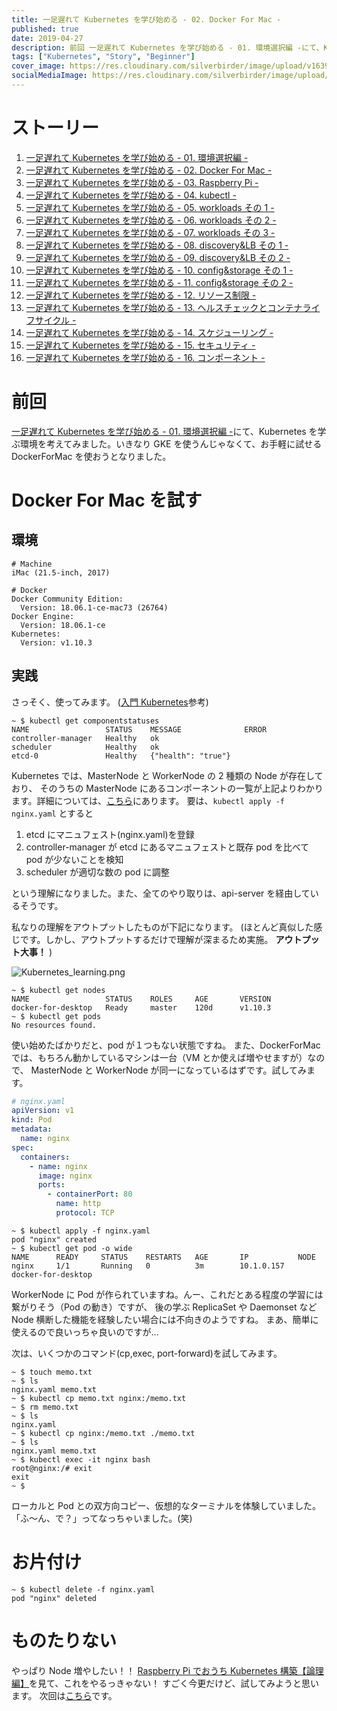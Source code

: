 ```yaml
---
title: 一足遅れて Kubernetes を学び始める - 02. Docker For Mac -
published: true
date: 2019-04-27
description: 前回 一足遅れて Kubernetes を学び始める - 01. 環境選択編 -にて、Kubernetesを学ぶ環境を考えてみました。いきなりGKEを使うんじゃなくて、お手軽に試せるDockerForMacを使おうとなりました。
tags: ["Kubernetes", "Story", "Beginner"]
cover_image: https://res.cloudinary.com/silverbirder/image/upload/v1639816747/silver-birder.github.io/blog/Kubernetes_learning.png
socialMediaImage: https://res.cloudinary.com/silverbirder/image/upload/v1639816747/silver-birder.github.io/blog/Kubernetes_learning.png
---
```



# ストーリー

1. [一足遅れて Kubernetes を学び始める - 01. 環境選択編 -](../start_the_learning_kubernetes_01/index.mdx)
1. [一足遅れて Kubernetes を学び始める - 02. Docker For Mac -](../start_the_learning_kubernetes_02/index.mdx)
1. [一足遅れて Kubernetes を学び始める - 03. Raspberry Pi -](../start_the_learning_kubernetes_03/index.mdx)
1. [一足遅れて Kubernetes を学び始める - 04. kubectl -](../start_the_learning_kubernetes_04/index.mdx)
1. [一足遅れて Kubernetes を学び始める - 05. workloads その 1 -](../start_the_learning_kubernetes_05/index.mdx)
1. [一足遅れて Kubernetes を学び始める - 06. workloads その 2 -](../start_the_learning_kubernetes_06/index.mdx)
1. [一足遅れて Kubernetes を学び始める - 07. workloads その 3 -](../start_the_learning_kubernetes_07/index.mdx)
1. [一足遅れて Kubernetes を学び始める - 08. discovery&LB その 1 -](../start_the_learning_kubernetes_08/index.mdx)
1. [一足遅れて Kubernetes を学び始める - 09. discovery&LB その 2 -](../start_the_learning_kubernetes_09/index.mdx)
1. [一足遅れて Kubernetes を学び始める - 10. config&storage その 1 -](../start_the_learning_kubernetes_10/index.mdx)
1. [一足遅れて Kubernetes を学び始める - 11. config&storage その 2 -](../start_the_learning_kubernetes_11/index.mdx)
1. [一足遅れて Kubernetes を学び始める - 12. リソース制限 -](../start_the_learning_kubernetes_12/index.mdx)
1. [一足遅れて Kubernetes を学び始める - 13. ヘルスチェックとコンテナライフサイクル -](../start_the_learning_kubernetes_13/index.mdx)
1. [一足遅れて Kubernetes を学び始める - 14. スケジューリング -](../start_the_learning_kubernetes_14/index.mdx)
1. [一足遅れて Kubernetes を学び始める - 15. セキュリティ -](../start_the_learning_kubernetes_15/index.mdx)
1. [一足遅れて Kubernetes を学び始める - 16. コンポーネント -](../start_the_learning_kubernetes_16/index.mdx)

# 前回

[一足遅れて Kubernetes を学び始める - 01. 環境選択編 -](../start_the_learning_kubernetes_01/index.mdx)にて、Kubernetes を学ぶ環境を考えてみました。いきなり GKE を使うんじゃなくて、お手軽に試せる DockerForMac を使おうとなりました。

# Docker For Mac を試す

## 環境

```
# Machine
iMac (21.5-inch, 2017)
```

```
# Docker
Docker Community Edition:
  Version: 18.06.1-ce-mac73 (26764)
Docker Engine:
  Version: 18.06.1-ce
Kubernetes:
  Version: v1.10.3
```

## 実践

さっそく、使ってみます。 ([入門 Kubernetes](https://www.oreilly.co.jp/books/9784873118406/)参考)

```shell
~ $ kubectl get componentstatuses
NAME                 STATUS    MESSAGE              ERROR
controller-manager   Healthy   ok
scheduler            Healthy   ok
etcd-0               Healthy   {"health": "true"}
```

Kubernetes では、MasterNode と WorkerNode の 2 種類の Node が存在しており、
そのうちの MasterNode にあるコンポーネントの一覧が上記よりわかります。詳細については、[こちら](https://qiita.com/tkusumi/items/c2a92cd52bfdb9edd613)にあります。
要は、`kubectl apply -f nginx.yaml` とすると

1. etcd にマニュフェスト(nginx.yaml)を登録
1. controller-manager が etcd にあるマニュフェストと既存 pod を比べて pod が少ないことを検知
1. scheduler が適切な数の pod に調整

という理解になりました。また、全てのやり取りは、api-server を経由しているそうです。

私なりの理解をアウトプットしたものが下記になります。
(ほとんど真似した感じです。しかし、アウトプットするだけで理解が深まるため実施。 **アウトプット大事！** )

<Image
  src="https://res.cloudinary.com/silverbirder/image/upload/v1639816747/silver-birder.github.io/blog/Kubernetes_learning.png"
  width={615}
  height={760}
  layout="constrained"
  alt="Kubernetes_learning.png"
/>

```shell
~ $ kubectl get nodes
NAME                 STATUS    ROLES     AGE       VERSION
docker-for-desktop   Ready     master    120d      v1.10.3
~ $ kubectl get pods
No resources found.
```

使い始めたばかりだと、pod が１つもない状態ですね。
また、DockerForMac では、もちろん動かしているマシンは一台（VM とか使えば増やせますが）なので、
MasterNode と WorkerNode が同一になっているはずです。試してみます。

```yaml
# nginx.yaml
apiVersion: v1
kind: Pod
metadata:
  name: nginx
spec:
  containers:
    - name: nginx
      image: nginx
      ports:
        - containerPort: 80
          name: http
          protocol: TCP
```

```shell
~ $ kubectl apply -f nginx.yaml
pod "nginx" created
~ $ kubectl get pod -o wide
NAME      READY     STATUS    RESTARTS   AGE       IP           NODE
nginx     1/1       Running   0          3m        10.1.0.157   docker-for-desktop
```

WorkerNode に Pod が作られていますね。んー、これだとある程度の学習には繋がりそう（Pod の動き）ですが、
後の学ぶ ReplicaSet や Daemonset など Node 横断した機能を経験したい場合には不向きのようですね。
まあ、簡単に使えるので良いっちゃ良いのですが...

次は、いくつかのコマンド(cp,exec, port-forward)を試してみます。

```shell
~ $ touch memo.txt
~ $ ls
nginx.yaml memo.txt
~ $ kubectl cp memo.txt nginx:/memo.txt
~ $ rm memo.txt
~ $ ls
nginx.yaml
~ $ kubectl cp nginx:/memo.txt ./memo.txt
~ $ ls
nginx.yaml memo.txt
~ $ kubectl exec -it nginx bash
root@nginx:/# exit
exit
~ $
```

ローカルと Pod との双方向コピー、仮想的なターミナルを体験していました。
「ふ〜ん、で？」ってなっちゃいました。(笑)

# お片付け

```shell
~ $ kubectl delete -f nginx.yaml
pod "nginx" deleted
```

# ものたりない

やっぱり Node 増やしたい！！
[Raspberry Pi でおうち Kubernetes 構築【論理編】](https://qiita.com/go_vargo/items/29f6d832ea0a289b4778)を見て、これをやるっきゃない！
すごく今更だけど、試してみようと思います。
次回は[こちら](../start_the_learning_kubernetes_03/index.mdx)です。
